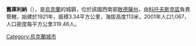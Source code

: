 {{coord|47|41|46|N|29|18|54|E|scale:30000|display=title}}

'''舊庫利納'''（{{lang-uk|Стара Кульна}}），是[[烏克蘭|烏克蘭]]的城鎮，位於該國西南部[[敖德薩州|敖德薩州]]，由[[科托夫斯克區|科托夫斯克區]]負責管轄，始建於1921年，面積3.34平方公里，海拔高度113米，2001年人口1,067，人口密度每平方公里319.46人。

{{Ukraine-geo-stub}}
[[Category:烏克蘭城市|Category:烏克蘭城市]]